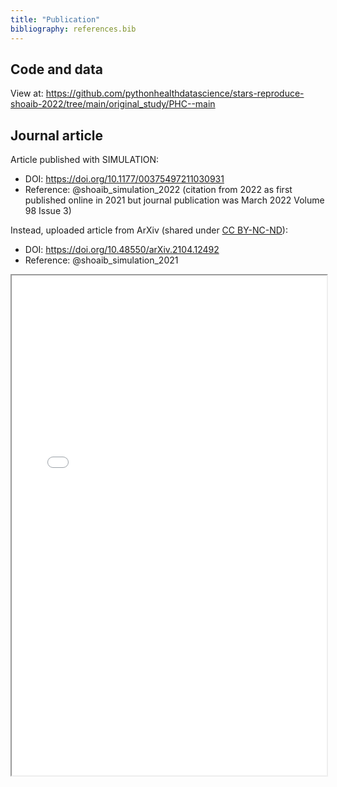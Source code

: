 ```yaml
---
title: "Publication"
bibliography: references.bib
---
```


## Code and data

View at: <https://github.com/pythonhealthdatascience/stars-reproduce-shoaib-2022/tree/main/original_study/PHC--main>

## Journal article

Article published with SIMULATION:

* DOI: <https://doi.org/10.1177/00375497211030931>
* Reference: @shoaib_simulation_2022 (citation from 2022 as first published online in 2021 but journal publication was March 2022 Volume 98 Issue 3)

Instead, uploaded article from ArXiv (shared under [CC BY-NC-ND](http://creativecommons.org/licenses/by-nc-nd/4.0/)):

* DOI: <https://doi.org/10.48550/arXiv.2104.12492>
* Reference: @shoaib_simulation_2021

<iframe width="100%" height="800" src="../original_study/arxiv_paper.pdf"></iframe>